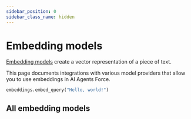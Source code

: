 ```yaml
---
sidebar_position: 0
sidebar_class_name: hidden
---
```


# Embedding models


[Embedding models](/docs/concepts/embedding_models) create a vector representation of a piece of text.

This page documents integrations with various model providers that allow you to use embeddings in AI Agents Force.


<EmbeddingTabs/>

```python
embeddings.embed_query("Hello, world!")
```

<CategoryTable category="text_embedding" />

## All embedding models

<IndexTable />
